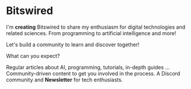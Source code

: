 # Bitswired

I'm **creating** Bitswired to share my enthusiasm for digital technologies and
related sciences. From programming to artificial intelligence and more!

Let's build a community to learn and discover together!

What can you expect?

Regular articles about AI, programming, tutorials, in-depth guides ...
Community-driven content to get you involved in the process. A Discord community
and **Newsletter** for tech enthusiasts.
